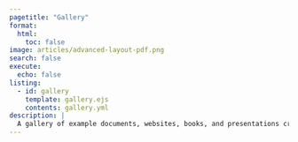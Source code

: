 ```yaml
---
pagetitle: "Gallery"
format:
  html:
    toc: false
image: articles/advanced-layout-pdf.png
search: false
execute:
  echo: false
listing:
  - id: gallery
    template: gallery.ejs
    contents: gallery.yml
description: |
  A gallery of example documents, websites, books, and presentations created with Quarto.
---
```


::: {#gallery .column-page}
:::

```{=html}
<style>
#hero-banner {
  padding-top: 35px;
  background-color: rgb(237,243,249);
}
#quarto-content main { 
  margin-top: 0;
  padding-top: 0;
}
html {
  scroll-behavior: smooth;
}
.headline {
font-size: 1.25em;
font-weight: 300;
padding-bottom: 1em;
}
.headline p {
  margin: 0;
  padding-bottom: 0.2rem;
}
.headline a {
  text-decoration: none;
}
.headline ul li {
  margin-bottom: 0.3em;
}
.carousel.card {
  padding-top: 2em;
}
.touch {
  
}
</style>
```

